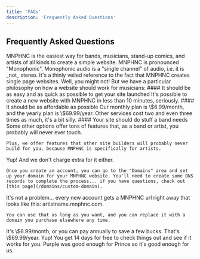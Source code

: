 ```yaml
---
title: 'FAQs'
description: 'Frequently Asked Questions'
---
```


## Frequently Asked Questions

<AccordionGroup>
  <Accordion title="What is MNPHNC?" icon="page">
    MNPHNC is the easiest way for bands, musicians, stand-up comics, and artists of all kinds to create a simple website.
  </Accordion>
  <Accordion title="No, literally, what is 'MNPHNC'?" icon="face-thinking">
    MNPHNC is pronounced "Monophonic". Monophonic audio is a "single channel" of audio, i.e. it is _not_ stereo. It's a thinly veiled reference to the fact that MNPHNC creates single page websites.
  </Accordion>
  <Accordion title="Why choose MNPHNC over other site builders?" icon="ballot-check">
    Well, you might not! But we have a particular philosophy on how a website should work for musicians:
    #### It should be as easy and as quick as possible to get your site launched
    It's possible to create a new website with MNPHNC in less than 10 minutes, seriously.
    #### It should be as affordable as possible
    Our monthly plan is \$6.99/month, and the yearly plan is \$69.99/year. Other services cost two and even three times as much, it's a bit silly.
    #### Your site should do stuff a band needs
    Some other options offer tons of features that, as a band or artist, you probably will never ever touch.

    Plus, we offer features that other site builders will probably never build for you, because MNPHNC is specifically for artists.
  </Accordion>
  <Accordion title="Can I use my own domain?" icon="browser">
    Yup! And we don't charge extra for it either.
    
    Once you create an account, you can go to the "Domains" area and set up your domain for your MNPHNC website. You'll need to create some DNS records to complete the process... if you have questions, check out [this page](/domains/custom-domain).
  </Accordion>
  <Accordion title="What happens if I don't have my own domain?" icon="face-fearful">
    It's not a problem... every new account gets a MNPHNC url right away that looks like this: artistname.mnphnc.com.

    You can use that as long as you want, and you can replace it with a domain you purchase elsewhere any time.
  </Accordion>
  <Accordion title="How much does MNPHNC cost?" icon="money-bill">
    It's \$6.99/month, or you can pay annually to save a few bucks. That's \$69.99/year.
  </Accordion>
  <Accordion title="Is there a free trial?" icon="calendar-days">
    Yup! You get 14 days for free to check things out and see if it works for you.
  </Accordion>
  <Accordion title="Why is everything purple?" icon="dove">
    Purple was good enough for Prince so it's good enough for us.
  </Accordion>
</AccordionGroup>
